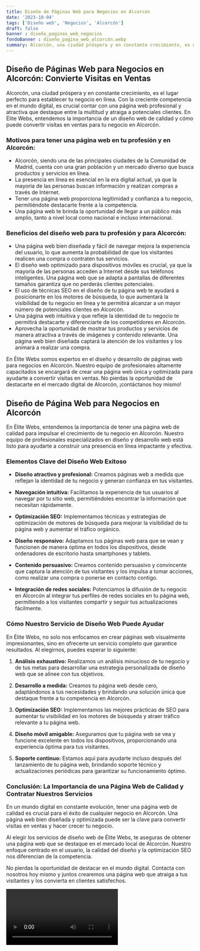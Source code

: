 ```yaml
---
title: Diseño de Páginas Web para Negocios en Alcorcón
date: '2023-10-04'
tags: ['Diseño web', 'Negocios', 'Alcorcón']
draft: false
banner : diseño_paginas_web_negocios
fondoBanner : diseño_pagina_web_alcorcón.webp
summary: Alcorcón, una ciudad próspera y en constante crecimiento, es el lugar perfecto para establecer tu negocio en línea. Con la creciente competencia en el mundo digital, es crucial contar con una página web profesional y atractiva que destaque entre la multitud y atraiga a potenciales clientes. En Élite Webs, entendemos la importancia de un diseño web de calidad y cómo puede convertir visitas en ventas para tu negocio en Alcorcón.
---
```


## Diseño de Páginas Web para Negocios en Alcorcón: Convierte Visitas en Ventas

Alcorcón, una ciudad próspera y en constante crecimiento, es el lugar perfecto para establecer tu negocio en línea. Con la creciente competencia en el mundo digital, es crucial contar con una página web profesional y atractiva que destaque entre la multitud y atraiga a potenciales clientes. En Élite Webs, entendemos la importancia de un diseño web de calidad y cómo puede convertir visitas en ventas para tu negocio en Alcorcón.

### Motivos para tener una página web en tu profesión y en Alcorcón:
- Alcorcón, siendo una de las principales ciudades de la Comunidad de Madrid, cuenta con una gran población y un mercado diverso que busca productos y servicios en línea.
- La presencia en línea es esencial en la era digital actual, ya que la mayoría de las personas buscan información y realizan compras a través de Internet.
- Tener una página web proporciona legitimidad y confianza a tu negocio, permitiéndote destacarte frente a la competencia.
- Una página web te brinda la oportunidad de llegar a un público más amplio, tanto a nivel local como nacional e incluso internacional.

### Beneficios del diseño web para tu profesión y para Alcorcón:
- Una página web bien diseñada y fácil de navegar mejora la experiencia del usuario, lo que aumenta la probabilidad de que los visitantes realicen una compra o contraten tus servicios.
- El diseño web optimizado para dispositivos móviles es crucial, ya que la mayoría de las personas acceden a Internet desde sus teléfonos inteligentes. Una página web que se adapta a pantallas de diferentes tamaños garantiza que no perderás clientes potenciales.
- El uso de técnicas SEO en el diseño de tu página web te ayudará a posicionarte en los motores de búsqueda, lo que aumentará la visibilidad de tu negocio en línea y te permitirá alcanzar a un mayor número de potenciales clientes en Alcorcón.
- Una página web intuitiva y que refleje la identidad de tu negocio te permitirá destacarte y diferenciarte de los competidores en Alcorcón.
- Aprovecha la oportunidad de mostrar tus productos y servicios de manera atractiva a través de imágenes y contenido relevante. Una página web bien diseñada captará la atención de los visitantes y los animará a realizar una compra.

En Élite Webs somos expertos en el diseño y desarrollo de páginas web para negocios en Alcorcón. Nuestro equipo de profesionales altamente capacitados se encargará de crear una página web única y optimizada para ayudarte a convertir visitas en ventas. No pierdas la oportunidad de destacarte en el mercado digital de Alcorcón, ¡contáctanos hoy mismo!

<GifSeo />

<Cta />

## Diseño de Página Web para Negocios en Alcorcón

En Élite Webs, entendemos la importancia de tener una página web de calidad para impulsar el crecimiento de tu negocio en Alcorcón. Nuestro equipo de profesionales especializados en diseño y desarrollo web está listo para ayudarte a construir una presencia en línea impactante y efectiva. 

### Elementos Clave del Diseño Web Exitoso

- **Diseño atractivo y profesional:** Creamos páginas web a medida que reflejan la identidad de tu negocio y generan confianza en tus visitantes.

- **Navegación intuitiva:** Facilitamos la experiencia de tus usuarios al navegar por tu sitio web, permitiéndoles encontrar la información que necesitan rápidamente.

- **Optimización SEO:** Implementamos técnicas y estrategias de optimización de motores de búsqueda para mejorar la visibilidad de tu página web y aumentar el tráfico orgánico.

- **Diseño responsivo:** Adaptamos tus páginas web para que se vean y funcionen de manera óptima en todos los dispositivos, desde ordenadores de escritorio hasta smartphones y tablets.

- **Contenido persuasivo:** Creamos contenido persuasivo y convincente que captura la atención de tus visitantes y los impulsa a tomar acciones, como realizar una compra o ponerse en contacto contigo.

- **Integración de redes sociales:** Potenciamos la difusión de tu negocio en Alcorcón al integrar tus perfiles de redes sociales en tu página web, permitiendo a los visitantes compartir y seguir tus actualizaciones fácilmente.

### Cómo Nuestro Servicio de Diseño Web Puede Ayudar

En Élite Webs, no solo nos enfocamos en crear páginas web visualmente impresionantes, sino en ofrecerte un servicio completo que garantice resultados. Al elegirnos, puedes esperar lo siguiente:

1. **Análisis exhaustivo:** Realizamos un análisis minucioso de tu negocio y de tus metas para desarrollar una estrategia personalizada de diseño web que se alinee con tus objetivos.

2. **Desarrollo a medida:** Creamos tu página web desde cero, adaptándonos a tus necesidades y brindando una solución única que destaque frente a tu competencia en Alcorcón.

3. **Optimización SEO:** Implementamos las mejores prácticas de SEO para aumentar tu visibilidad en los motores de búsqueda y atraer tráfico relevante a tu página web.

4. **Diseño móvil amigable:** Aseguramos que tu página web se vea y funcione excelente en todos los dispositivos, proporcionando una experiencia óptima para tus visitantes.

5. **Soporte continuo:** Estamos aquí para ayudarte incluso después del lanzamiento de tu página web, brindando soporte técnico y actualizaciones periódicas para garantizar su funcionamiento óptimo.

### Conclusión: La Importancia de una Página Web de Calidad y Contratar Nuestros Servicios

En un mundo digital en constante evolución, tener una página web de calidad es crucial para el éxito de cualquier negocio en Alcorcón. Una página web bien diseñada y optimizada puede ser la clave para convertir visitas en ventas y hacer crecer tu negocio.

Al elegir los servicios de diseño web de Élite Webs, te aseguras de obtener una página web que se destaque en el mercado local de Alcorcón. Nuestro enfoque centrado en el usuario, la calidad del diseño y la optimización SEO nos diferencian de la competencia.

No pierdas la oportunidad de destacar en el mundo digital. Contacta con nosotros hoy mismo y juntos crearemos una página web que atraiga a tus visitantes y los convierta en clientes satisfechos.

<Video />

<CtaBot job='Negocios' city='Alcorcón'/>

<Gmaps query='Alcorcón+españa+maps' />